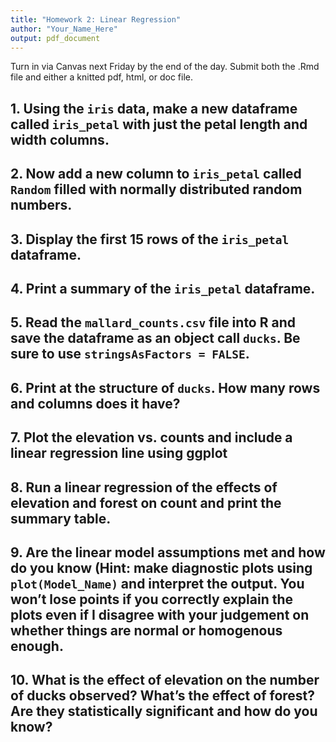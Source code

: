 ```yaml
---
title: "Homework 2: Linear Regression"
author: "Your_Name_Here"
output: pdf_document
---
```


Turn in via Canvas next Friday by the end of the day. Submit both the .Rmd file and either a knitted pdf, html, or doc file.

## 1. Using the `iris` data, make a new dataframe called `iris_petal` with just the petal length and width columns.


## 2. Now add a new column to `iris_petal` called `Random` filled with normally distributed random numbers.

## 3. Display the first 15 rows of the `iris_petal` dataframe.

## 4. Print a summary of the `iris_petal` dataframe.

## 5. Read the `mallard_counts.csv` file into R and save the dataframe as an object call `ducks`. Be sure to use `stringsAsFactors = FALSE`. 

## 6. Print at the structure of `ducks`. How many rows and columns does it have? 

## 7. Plot the elevation vs. counts and include a linear regression line using ggplot

## 8. Run a linear regression of the effects of elevation and forest on count and print the summary table.

## 9. Are the linear model assumptions met and how do you know (Hint: make diagnostic plots using `plot(Model_Name)` and interpret the output. You won't lose points if you correctly explain the plots even if I disagree with your judgement on whether things are normal or homogenous enough.

## 10. What is the effect of elevation on the number of ducks observed? What's the effect of forest? Are they statistically significant and how do you know?